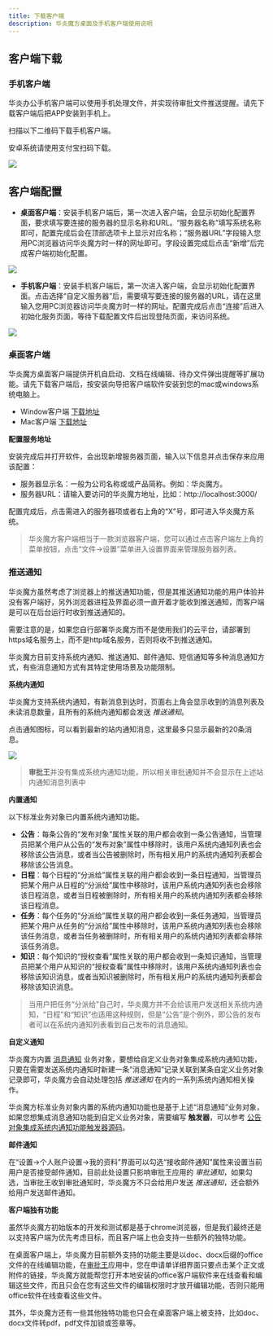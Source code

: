 ```yaml
---
title: 下载客户端
description: 华炎魔方桌面及手机客户端使用说明
---
```


## 客户端下载

### 手机客户端

华炎办公手机客户端可以使用手机处理文件，并实现待审批文件推送提醒。请先下载客户端后把APP安装到手机上。

扫描以下二维码下载手机客户端。


<alert type="info">
安卓系统请使用支付宝扫码下载。

</alert>

 ![](https://console.steedos.cn/api/files/images/AugicaRh6QD4kExTQ)

## 客户端配置

* **桌面客户端**：安装手机客户端后，第一次进入客户端，会显示初始化配置界面，要求填写要连接的服务器的显示名称和URL。“服务器名称”填写系统名称即可，配置完成后会在顶部选项卡上显示对应名称；“服务器URL”字段输入您用PC浏览器访问华炎魔方时一样的网址即可。字段设置完成后点击“新增”后完成客户端初始化配置。

 ![](https://console.steedos.cn/api/files/images/ohJnXQ5j6Ryx2LcbR)

* **手机客户端**：安装手机客户端后，第一次进入客户端，会显示初始化配置界面。点击选择“自定义服务器”后，需要填写要连接的服务器的URL，请在这里输入您用PC浏览器访问华炎魔方时一样的网址。配置完成后点击“连接”后进入初始化服务页面，等待下载配置文件后出现登陆页面，来访问系统。

 ![](https://console.steedos.cn/api/files/images/zCacMdBLcuGAvHidv)


### 桌面客户端

华炎魔方桌面客户端提供开机自启动、文档在线编辑、待办文件弹出提醒等扩展功能。请先下载客户端后，按安装向导把客户端软件安装到您的mac或windows系统电脑上。

* Window客户端 [下载地址](https://www-steedos-com.oss-accelerate.aliyuncs.com/apps/messenger/desktop/4.4.2/steedos-4.4.2-win.exe)
* Mac客户端 [下载地址](https://www-steedos-com.oss-accelerate.aliyuncs.com/apps/messenger/desktop/4.3.2/steedos-4.3.2-mac.dmg)

**配置服务地址**

安装完成后并打开软件，会出现新增服务器页面，输入以下信息并点击保存来应用该配置：

* 服务器显示名：一般为公司名称或或产品简称。例如：华炎魔方。
* 服务器URL：请输入要访问的华炎魔方地址，比如：http://localhost:3000/

配置完成后，点击需进入的服务器项或者右上角的“X”号，即可进入华炎魔方系统。

> 华炎魔方客户端相当于一款浏览器客户端，您可以通过点击客户端左上角的菜单按钮，点击“文件->设置”菜单进入设置界面来管理服务器列表。


### 推送通知

华炎魔方虽然考虑了浏览器上的推送通知功能，但是其推送通知功能的用户体验并没有客户端好，另外浏览器进程及界面必须一直开着才能收到推送通知，而客户端是可以在后台运行时收到推送通知的。

需要注意的是，如果您自行部署华炎魔方而不是使用我们的云平台，请部署到https域名服务上，而不是http域名服务，否则将收不到推送通知。

华炎魔方目前支持系统内通知、推送通知、邮件通知、短信通知等多种消息通知方式，有些消息通知方式有其特定使用场景及功能限制。


**系统内通知**

华炎魔方支持系统内通知，有新消息到达时，页面右上角会显示收到的消息列表及未读消息数量，且所有的系统内通知都会发送 *推送通知*。

点击通知图标，可以看到最新的站内通知消息，这里最多只显示最新的20条消息。

 ![](https://console.steedos.cn/api/files/images/SuDokQJ63Tc5JcWod)

> **审批王**并没有集成系统内通知功能，所以相关审批通知并不会显示在上述站内通知消息列表中


**内置通知**

以下标准业务对象已内置系统内通知功能。

* **公告**：每条公告的“发布对象”属性关联的用户都会收到一条公告通知，当管理员把某个用户从公告的“发布对象”属性中移除时，该用户系统内通知列表也会移除该公告消息，或者当公告被删除时，所有相关用户的系统内通知列表都会移除该公告消息。
* **日程**：每个日程的“分派给”属性关联的用户都会收到一条日程通知，当管理员把某个用户从日程的“分派给”属性中移除时，该用户系统内通知列表也会移除该日程消息，或者当日程被删除时，所有相关用户的系统内通知列表都会移除该日程消息。
* **任务**：每个任务的“分派给”属性关联的用户都会收到一条任务通知，当管理员把某个用户从任务的“分派给”属性中移除时，该用户系统内通知列表也会移除该任务消息，或者当任务被删除时，所有相关用户的系统内通知列表都会移除该任务消息。
* **知识**：每个知识的“授权查看”属性关联的用户都会收到一条知识通知，当管理员把某个用户从知识的“授权查看”属性中移除时，该用户系统内通知列表也会移除该知识消息，或者当知识被删除时，所有相关用户的系统内通知列表都会移除该知识消息。

> 当用户把任务“分派给”自己时，华炎魔方并不会给该用户发送相关系统内通知，“日程”和“知识”也适用这种规则，但是“公告”是个例外，即公告的发布者可以在系统内通知列表看到自己发布的消息通知。


**自定义通知**

华炎魔方内置 [消息通知](https://github.com/steedos/steedos-platform/blob/1.23/packages/standard-objects/notifications.object.yml) 业务对象，要想给自定义业务对象集成系统内通知功能，只要在需要发送系统内通知时新建一条“消息通知”记录关联到某条自定义业务对象记录即可，华炎魔方会自动处理包括 *推送通知* 在内的一系列系统内通知相关操作。

华炎魔方标准业务对象内置的系统内通知功能也是基于上述“消息通知”业务对象，如果您想集成消息通知功能到自定义业务对象，需要编写 **触发器**，可以参考 [公告对象集成系统内通知功能触发器源码](https://github.com/steedos/steedos-platform/blob/1.23/packages/standard-objects/announcements.trigger.js)。


**邮件通知**

在“设置->个人账户设置->我的资料”界面可以勾选“接收邮件通知”属性来设置当前用户是否接受邮件通知，目前此处设置只影响审批王应用的 *审批通知*，如果勾选，当审批王收到审批通知时，华炎魔方不只会给用户发送 *推送通知*，还会额外给用户发送邮件通知。


**客户端独有功能**

虽然华炎魔方初始版本的开发和测试都是基于chrome浏览器，但是我们最终还是以支持客户端为优先考虑目标，而且客户端上也会支持一些额外的独特功能。

在桌面客户端上，华炎魔方目前额外支持的功能主要是以doc、docx后缀的office文件的在线编辑功能，在[审批王](https://www.steedos.cn/docs/user/workflow)应用中，您在申请单详细界面只要点击某个正文或附件的链接，华炎魔方就能帮您打开本地安装的office客户端软件来在线查看和编辑这些文件，而且只会在您有这些文件的编辑权限时才放开编辑功能，否则只能用office软件在线查看这些文件。

其外，华炎魔方还有一些其他独特功能也只会在桌面客户端上被支持，比如doc、docx文件转pdf，pdf文件加锁或签章等。
